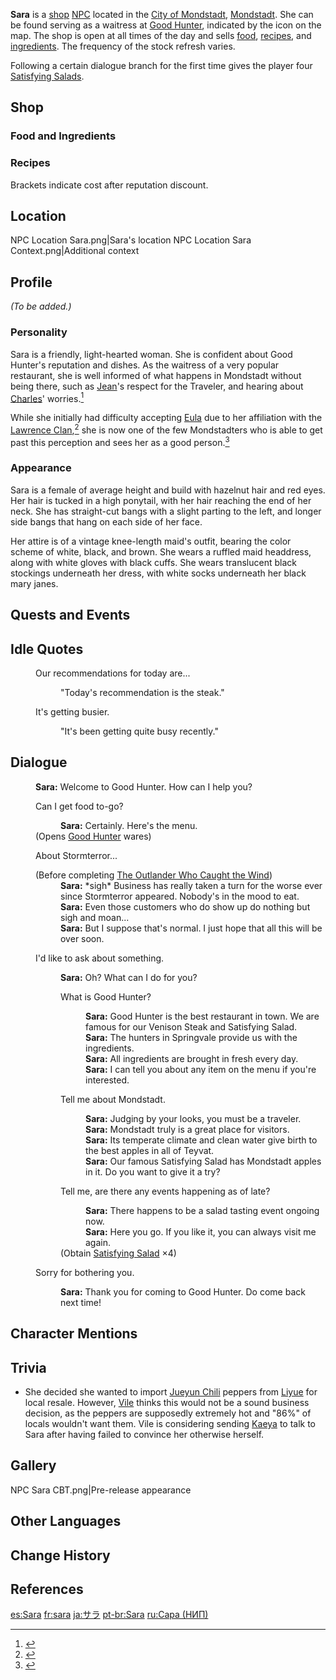 {{Meta
<!-- Remove this template after adding the missing info -->
|missing_NPC_profile  = yes
}}
{{About|the Mondstadt NPC|the Inazuma character|Kujou Sara}}
{{Character Infobox
|type             = NPC
|image            = NPC Sara.png
|region           = Mondstadt
|title            = Waitress, Good Hunter
|affiliation      = Good Hunter
|dialoguereward   = {{Card|Satisfying Salad|4}}
|voiceJP          = [http://amuleto.jp/talents/nagakisakura.html Sakura Nagaki ({{ja|永木 さくら}})]<ref>Amuleto: [http://amuleto.jp/talents/nagakisakura.html JP VA's Profile]</ref>
}}
'''Sara''' is a [[shop]] [[NPC]] located in the [[City of Mondstadt]], [[Mondstadt]]. She can be found serving as a waitress at [[Good Hunter]], indicated by the {{DIcon|Restaurant}} icon on the map.  The shop is open at all times of the day and sells [[food]], [[recipe]]s, and [[Cooking Ingredients|ingredients]]. The frequency of the stock refresh varies.

Following a certain dialogue branch for the first time gives the player four [[Satisfying Salad]]s.

==Shop==
===Food and Ingredients===
{{Shop/Header|note=Refreshes|total=1|vendor=Sara}}
{{Shop|Teyvat Fried Egg|200|5|discount=180|note=Daily|total=1}}
{{Shop|Chicken-Mushroom Skewer|450|5|discount=405|note=Daily|total=1}}
{{Shop|Fisherman's Toast|1,025|5|discount=920|note=Daily|total=1}}
{{Shop|Flour|150|10|discount=135|note=Weekly|total=1}}
{{Shop|Cream|150|10|discount=135|note=Weekly|total=1}}
{{Shop|Smoked Fowl|900|10|discount=810|note=Weekly|total=1}}
{{Shop|Butter|270|10|discount=240|note=Weekly|total=1}}
{{Shop|Ham|630|10|discount=565|note=Weekly|total=1}}
{{Shop|Sugar|450|10|discount=405|note=Weekly|total=1}}
{{Shop|Crab Roe|1,125|10|discount=1,010|note=Weekly|total=1}}
{{Shop|Jam|1,475|10|discount=1,325|note=Weekly|total=1}}
{{Shop|Cheese|420|10|discount=375|note=Weekly|total=1}}
{{Shop|Bacon|720|10|discount=645|note=Weekly|total=1}}
{{Shop|Sausage|845|10|discount=755|note=Weekly|total=1}}
{{Shop/Footer|note=&#32;|total=79,725<br />(71,525)}}

===Recipes===
{{Shop/Header|note=Required<br />[[Adventure Rank]]|total=1|vendor=Sara}}
{{Shop|Recipe|1,250|1|discount=1,125|note=15|specific=Recipe: Mint Jelly|total=1}}
{{Shop|Recipe|2,500|1|discount=2,250|note=15|specific=Recipe: Tea Break Pancake|total=1}}
{{Shop|Recipe|2,500|1|discount=2,250|note=20|specific=Recipe: Flaming Red Bolognese|total=1}}
{{Shop|Recipe|2,500|1|discount=2,250|note=25|specific=Recipe: Cream Stew|total=1}}
{{Shop|Recipe|5,000|1|discount=4,500|note=30|specific=Recipe: Calla Lily Seafood Soup|total=1}}
{{Shop|Recipe|5,000|1|discount=4,500|note=35|specific=Recipe: Sautéed Matsutake|total=1}}
{{Shop|Recipe|5,000|1|discount=4,500|note=40|specific=Recipe: "Pile 'Em Up"|total=1}}
{{Shop|Recipe|5,000|1|discount=4,500|note=30|specific=Recipe: Crispy Potato Shrimp Platter|total=1}}
{{Shop/Footer|note=&#32;|total=28,750<br />(25,875)}}
Brackets indicate cost after reputation discount.

==Location==
<gallery>
NPC Location Sara.png|Sara's location
NPC Location Sara Context.png|Additional context
</gallery>

==Profile==
<!-- detailed story/lore information goes here -->
''(To be added.)''

===Personality===
Sara is a friendly, light-hearted woman. She is confident about Good Hunter's reputation and dishes. As the waitress of a very popular restaurant, she is well informed of what happens in Mondstadt without being there, such as [[Jean]]'s respect for the Traveler, and hearing about [[Charles]]' worries.<ref>{{Ref/Quest|When the West Wind Arises (Quest)}}</ref>

While she initially had difficulty accepting [[Eula]] due to her affiliation with the [[Lawrence Clan]],<ref>{{Ref/VO|Eula|About Eula: I}}</ref> she is now one of the few Mondstadters who is able to get past this perception and sees her as a good person.<ref>{{Ref/Quest|Speech and Etiquette}}</ref>

===Appearance===
Sara is a female of average height and build with hazelnut hair and red eyes. Her hair is tucked in a high ponytail, with her hair reaching the end of her neck. She has straight-cut bangs with a slight parting to the left, and longer side bangs that hang on each side of her face.

Her attire is of a vintage knee-length maid's outfit, bearing the color scheme of white, black, and brown. She wears a ruffled maid headdress, along with white gloves with black cuffs. She wears translucent black stockings underneath her dress, with white socks underneath her black mary janes.

==Quests and Events==
{{Quests and Events}}

==Idle Quotes==
{{Dialogue start}}
: {{DIcon|Idle}} Our recommendations for today are...
:: {{A|VO Sara 01.ogg}} "Today's recommendation is the steak."
: {{DIcon|Idle}} It's getting busier.
:: {{A|VO Sara 02.ogg}} "It's been getting quite busy recently."
{{Dialogue end}}

==Dialogue==
{{Dialogue start}}
:'''Sara:''' Welcome to Good Hunter. How can I help you?
:{{DIcon|Restaurant}} Can I get food to-go?
::'''Sara:''' Certainly. Here's the menu.
:;(Opens [[Good Hunter]] wares)
:{{DIcon}} About Stormterror...
:;(Before completing [[The Outlander Who Caught the Wind]])
::'''Sara:''' *sigh* Business has really taken a turn for the worse ever since Stormterror appeared. Nobody's in the mood to eat.
::'''Sara:''' Even those customers who do show up do nothing but sigh and moan...
::'''Sara:''' But I suppose that's normal. I just hope that all this will be over soon.
:{{DIcon}} I'd like to ask about something.
::'''Sara:''' Oh? What can I do for you?
::{{DIcon}} What is Good Hunter?
:::'''Sara:''' Good Hunter is the best restaurant in town. We are famous for our Venison Steak and Satisfying Salad.
:::'''Sara:''' The hunters in Springvale provide us with the ingredients.
:::'''Sara:''' All ingredients are brought in fresh every day.
:::'''Sara:''' I can tell you about any item on the menu if you're interested.
::{{DIcon}} Tell me about Mondstadt.
:::'''Sara:''' Judging by your looks, you must be a traveler.
:::'''Sara:''' Mondstadt truly is a great place for visitors.
:::'''Sara:''' Its temperate climate and clean water give birth to the best apples in all of Teyvat.
:::'''Sara:''' Our famous Satisfying Salad has Mondstadt apples in it. Do you want to give it a try?
::{{DIcon|Reward}} Tell me, are there any events happening as of late?
:::'''Sara:''' There happens to be a salad tasting event ongoing now.
:::'''Sara:''' Here you go. If you like it, you can always visit me again.
::;(Obtain [[Satisfying Salad]] ×4)
:{{DIcon}} Sorry for bothering you.
::'''Sara:''' Thank you for coming to Good Hunter. Do come back next time!
{{Dialogue end}}

==Character Mentions==
{{Character Mentions}}

==Trivia==
* She decided she wanted to import [[Jueyun Chili]] peppers from [[Liyue]] for local resale. However, [[Vile]] thinks this would not be a sound business decision, as the peppers are supposedly extremely hot and "86%" of locals wouldn't want them. Vile is considering sending [[Kaeya]] to talk to Sara after having failed to convince her otherwise herself.

==Gallery==
<gallery>
NPC Sara CBT.png|Pre-release appearance
</gallery>

==Other Languages==
{{Other Languages
|default_hidden = 1
|en      = Sara
|zhs     = 莎拉
|zhs_rm  = Shālā
|zht     = 莎拉
|zht_rm  = Shālā
|ja      = サラ
|ja_rm   = Sara
|ko      = 사라
|ko_rm   = Sara
|es      = Sara
|fr      = Sara
|ru      = Сара
|th      = Sara
|vi      = Sara
|de      = Sara
|id      = Sara
|pt      = Sara
|tr      = Sara
|it      = Sara
}}

==Change History==
{{Change History|1.0}}

==References==
{{Reflist}}

[[es:Sara]]
[[fr:sara]]
[[ja:サラ]]
[[pt-br:Sara]]
[[ru:Сара (НИП)]]